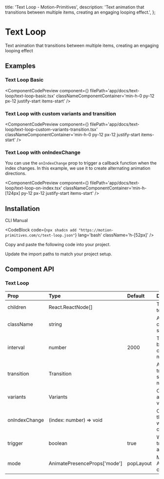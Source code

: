   title: 'Text Loop - Motion-Primitives',
  description:
    'Text animation that transitions between multiple items, creating an engaging looping effect.',
};


# Text Loop

Text animation that transitions between multiple items, creating an engaging looping effect

## Examples

### Text Loop Basic

<ComponentCodePreview
  component={<TextLoopBasic />}
  filePath='app/docs/text-loop/text-loop-basic.tsx'
  classNameComponentContainer='min-h-0 py-12 px-12 justify-start items-start'
/>

### Text Loop with custom variants and transition

<ComponentCodePreview
  component={<TextLoopCustomVariantsTransition />}
  filePath='app/docs/text-loop/text-loop-custom-variants-transition.tsx'
  classNameComponentContainer='min-h-0 py-12 px-12 justify-start items-start'
/>

### Text Loop with onIndexChange

You can use the `onIndexChange` prop to trigger a callback function when the index changes. In this example, we use it to create alternating animation directions.

<ComponentCodePreview
  component={<TextLoopOnIndexChange />}
  filePath='app/docs/text-loop/text-loop-on-index.tsx'
  classNameComponentContainer='min-h-[124px] py-12 px-12 justify-start items-start'
/>

## Installation

<Tabs defaultValue="cli">

<TabsList>
  <TabsTrigger value='cli'>CLI</TabsTrigger>
  <TabsTrigger value='manual'>Manual</TabsTrigger>
</TabsList>

<TabsContent value="cli">

<CodeBlock
  code={`npx shadcn add "https://motion-primitives.com/c/text-loop.json"`}
  lang='bash'
  className='h-[52px]'
/>

</TabsContent>

<TabsContent value="manual">

<Steps>

<Step>Copy and paste the following code into your project.</Step>

<CodeBlock filePath='components/core/text-loop.tsx' />

<Step>Update the import paths to match your project setup.</Step>

</Steps>

</TabsContent>

</Tabs>

## Component API

### Text Loop

| Prop          | Type                         | Default   | Description                                               |
| :------------ | :--------------------------- | :-------- | :-------------------------------------------------------- |
| children      | React.ReactNode[]            |           | The text content to be animated.                          |
| className     | string                       |           | Additional CSS classes for styling.                       |
| interval      | number                       | 2000      | Time interval between text changes in milliseconds.       |
| transition    | Transition                   |           | Animation transition settings. Can't be more than inerval |
| variants      | Variants                     |           | Custom animation variants.                                |
| onIndexChange | (index: number) => void      |           | Callback function that triggers when the index changes.   |
| trigger       | boolean                      | true      | Whether to trigger the animation.                         |
| mode          | AnimatePresenceProps['mode'] | popLayout | Mode of for the AnimatePresence component.                |
